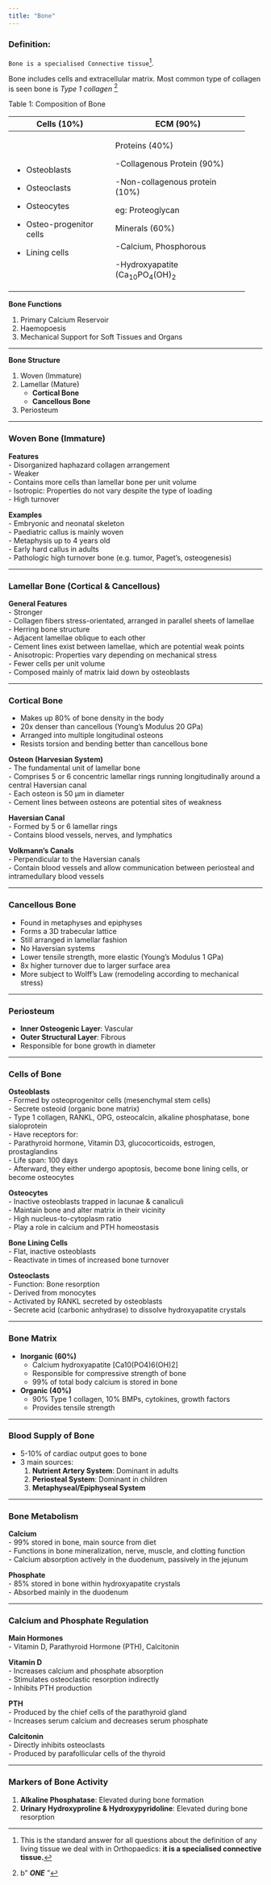 ```yaml
---
title: "Bone"
---
```


### Definition:

`Bone is a specialised Connective tissue`[^1].

[^1]: This is the standard answer for all questions about the definition of any living tissue we deal with in Orthopaedics: **it is a specialised connective tissue.**

Bone includes cells and extracellular matrix. Most common type of collagen is seen bone is *Type 1 collagen* [^2]

[^2]: b” ***ONE*** ”

Table 1: Composition of Bone

+----------------------------+-------------------------------------+
| Cells (10%)                | ECM (90%)                           |
+============================+=====================================+
| -   Osteoblasts            | Proteins (40%)                      |
|                            |                                     |
| -   Osteoclasts            | -Collagenous Protein (90%)          |
|                            |                                     |
| -   Osteocytes             | -Non-collagenous protein (10%)      |
|                            |                                     |
| -   Osteo-progenitor cells | eg: Proteoglycan                    |
|                            |                                     |
| -   Lining cells           | Minerals (60%)                      |
|                            |                                     |
|                            | -Calcium, Phosphorous               |
|                            |                                     |
|                            | -Hydroxyapatite (Ca~10~PO~4~(OH)~2~ |
+----------------------------+-------------------------------------+

**Bone Functions**

1.  Primary Calcium Reservoir\
2.  Haemopoesis\
3.  Mechanical Support for Soft Tissues and Organs

------------------------------------------------------------------------

**Bone Structure**

1.  Woven (Immature)\
2.  Lamellar (Mature)
    -   **Cortical Bone**\
    -   **Cancellous Bone**\
3.  Periosteum

------------------------------------------------------------------------

### Woven Bone (Immature)

**Features**\
- Disorganized haphazard collagen arrangement\
- Weaker\
- Contains more cells than lamellar bone per unit volume\
- Isotropic: Properties do not vary despite the type of loading\
- High turnover

**Examples**\
- Embryonic and neonatal skeleton\
- Paediatric callus is mainly woven\
- Metaphysis up to 4 years old\
- Early hard callus in adults\
- Pathologic high turnover bone (e.g. tumor, Paget’s, osteogenesis)

------------------------------------------------------------------------

### Lamellar Bone (Cortical & Cancellous)

**General Features**\
- Stronger\
- Collagen fibers stress-orientated, arranged in parallel sheets of lamellae\
- Herring bone structure\
- Adjacent lamellae oblique to each other\
- Cement lines exist between lamellae, which are potential weak points\
- Anisotropic: Properties vary depending on mechanical stress\
- Fewer cells per unit volume\
- Composed mainly of matrix laid down by osteoblasts

------------------------------------------------------------------------

### Cortical Bone

-   Makes up 80% of bone density in the body\
-   20x denser than cancellous (Young's Modulus 20 GPa)\
-   Arranged into multiple longitudinal osteons\
-   Resists torsion and bending better than cancellous bone

**Osteon (Harvesian System)**\
- The fundamental unit of lamellar bone\
- Comprises 5 or 6 concentric lamellar rings running longitudinally around a central Haversian canal\
- Each osteon is 50 μm in diameter\
- Cement lines between osteons are potential sites of weakness

**Haversian Canal**\
- Formed by 5 or 6 lamellar rings\
- Contains blood vessels, nerves, and lymphatics

**Volkmann’s Canals**\
- Perpendicular to the Haversian canals\
- Contain blood vessels and allow communication between periosteal and intramedullary blood vessels

------------------------------------------------------------------------

### Cancellous Bone

-   Found in metaphyses and epiphyses\
-   Forms a 3D trabecular lattice\
-   Still arranged in lamellar fashion\
-   No Haversian systems\
-   Lower tensile strength, more elastic (Young's Modulus 1 GPa)\
-   8x higher turnover due to larger surface area\
-   More subject to Wolff’s Law (remodeling according to mechanical stress)

------------------------------------------------------------------------

### Periosteum

-   **Inner Osteogenic Layer**: Vascular\
-   **Outer Structural Layer**: Fibrous\
-   Responsible for bone growth in diameter

------------------------------------------------------------------------

### Cells of Bone

**Osteoblasts**\
- Formed by osteoprogenitor cells (mesenchymal stem cells)\
- Secrete osteoid (organic bone matrix)\
- Type 1 collagen, RANKL, OPG, osteocalcin, alkaline phosphatase, bone sialoprotein\
- Have receptors for:\
- Parathyroid hormone, Vitamin D3, glucocorticoids, estrogen, prostaglandins\
- Life span: 100 days\
- Afterward, they either undergo apoptosis, become bone lining cells, or become osteocytes

**Osteocytes**\
- Inactive osteoblasts trapped in lacunae & canaliculi\
- Maintain bone and alter matrix in their vicinity\
- High nucleus-to-cytoplasm ratio\
- Play a role in calcium and PTH homeostasis

**Bone Lining Cells**\
- Flat, inactive osteoblasts\
- Reactivate in times of increased bone turnover

**Osteoclasts**\
- Function: Bone resorption\
- Derived from monocytes\
- Activated by RANKL secreted by osteoblasts\
- Secrete acid (carbonic anhydrase) to dissolve hydroxyapatite crystals

------------------------------------------------------------------------

### Bone Matrix

-   **Inorganic (60%)**
    -   Calcium hydroxyapatite \[Ca10(PO4)6(OH)2\]\
    -   Responsible for compressive strength of bone\
    -   99% of total body calcium is stored in bone\
-   **Organic (40%)**
    -   90% Type 1 collagen, 10% BMPs, cytokines, growth factors\
    -   Provides tensile strength

------------------------------------------------------------------------

### Blood Supply of Bone

-   5-10% of cardiac output goes to bone\
-   3 main sources:
    1.  **Nutrient Artery System**: Dominant in adults\
    2.  **Periosteal System**: Dominant in children\
    3.  **Metaphyseal/Epiphyseal System**

------------------------------------------------------------------------

### Bone Metabolism

**Calcium**\
- 99% stored in bone, main source from diet\
- Functions in bone mineralization, nerve, muscle, and clotting function\
- Calcium absorption actively in the duodenum, passively in the jejunum

**Phosphate**\
- 85% stored in bone within hydroxyapatite crystals\
- Absorbed mainly in the duodenum

------------------------------------------------------------------------

### Calcium and Phosphate Regulation

**Main Hormones**\
- Vitamin D, Parathyroid Hormone (PTH), Calcitonin

**Vitamin D**\
- Increases calcium and phosphate absorption\
- Stimulates osteoclastic resorption indirectly\
- Inhibits PTH production

**PTH**\
- Produced by the chief cells of the parathyroid gland\
- Increases serum calcium and decreases serum phosphate

**Calcitonin**\
- Directly inhibits osteoclasts\
- Produced by parafollicular cells of the thyroid

------------------------------------------------------------------------

### Markers of Bone Activity

1.  **Alkaline Phosphatase**: Elevated during bone formation\
2.  **Urinary Hydroxyproline & Hydroxypyridoline**: Elevated during bone resorption
